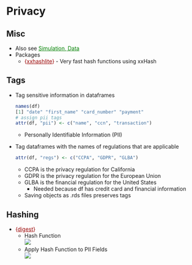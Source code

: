 # Privacy {#sec-priv .unnumbered}

## Misc {#sec-priv-misc .unnumbered}

-   Also see [Simulation, Data](simulation-data.qmd#sec-sim-data){style="color: green"}
-   Packages
    -   [{]{style="color: #990000"}[xxhashlite](https://github.com/coolbutuseless/xxhashlite){style="color: #990000"}[}]{style="color: #990000"} - Very fast hash functions using xxHash

## Tags {#sec-priv-tag .unnumbered}

-   Tag sensitive information in dataframes

    ``` r
    names(df)
    [1] "date" "first_name" "card_number" "payment"
    # assign pii tags
    attr(df, "pii") <- c("name", "ccn", "transaction")
    ```

    -   Personally Identifiable Information (PII)

-   Tag dataframes with the names of regulations that are applicable

    ``` r
    attr(df, "regs") <- c("CCPA", "GDPR", "GLBA")
    ```

    -   CCPA is the privacy regulation for California
    -   GDPR is the privacy regulation for the European Union
    -   GLBA is the financial regulation for the United States
        -   Needed because df has credit card and financial information
    -   Saving objects as .rds files preserves tags

## Hashing {#sec-priv-hash .unnumbered}

-   [{]{style="color: #990000"}[digest](https://cran.r-project.org/web/packages/digest/index.html){style="color: #990000"}[}]{style="color: #990000"}
    -   Hash Function\
        ![](./_resources/Privacy.resources/Screenshot%20(511).png)
    -   Apply Hash Function to PII Fields\
        ![](./_resources/Privacy.resources/Screenshot%20(513).png)
